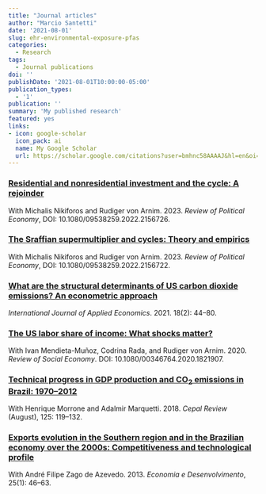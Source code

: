 ```yaml
---
title: "Journal articles"
author: "Marcio Santetti"
date: '2021-08-01'
slug: ehr-environmental-exposure-pfas
categories:
  - Research
tags:
  - Journal publications
doi: ''
publishDate: '2021-08-01T10:00:00-05:00'
publication_types:
  - '1'
publication: ''
summary: 'My published research'
featured: yes
links:
- icon: google-scholar
  icon_pack: ai
  name: My Google Scholar
  url: https://scholar.google.com/citations?user=bmhnc58AAAAJ&hl=en&oi=ao
---
```




### [Residential and nonresidential investment and the cycle: A rejoinder](https://www.tandfonline.com/doi/full/10.1080/09538259.2022.2156726)

With Michalis Nikiforos and Rudiger von Arnim. 2023. *Review of Political Economy*, DOI: 10.1080/09538259.2022.2156726.

### [The Sraffian supermultiplier and cycles: Theory and empirics](https://www.tandfonline.com/doi/full/10.1080/09538259.2022.2156722)

With Michalis Nikiforos and Rudiger von Arnim. 2023. *Review of Political Economy*, DOI: 10.1080/09538259.2022.2156722.

### [What are the structural determinants of US carbon dioxide emissions? An econometric approach](https://conferencenow.info/yhsing/applied-economics-journals/IJAE/2021/IJAE%20SEPT%202021%20Santetti%2012-12-2021%20V1.pdf)

*International Journal of Applied Economics*. 2021. 18(2): 44–80.




### [The US labor share of income: What shocks matter?](https://www.tandfonline.com/doi/full/10.1080/00346764.2020.1821907)

With Ivan Mendieta-Muñoz, Codrina Rada, and Rudiger von Arnim. 2020. *Review of Social Economy*. DOI:
10.1080/00346764.2020.1821907.


### [Technical progress in GDP production and CO<sub>2</sub> emissions in Brazil: 1970–2012](https://repositorio.cepal.org/handle/11362/44317)

With Henrique Morrone and Adalmir Marquetti. 2018. *Cepal Review* (August), 125: 119–132.

### [Exports evolution in the Southern region and in the Brazilian economy over the 2000s: Competitiveness and technological profile](https://periodicos.ufsm.br/index.php/eed/article/view/7430)

With André Filipe Zago de Azevedo. 2013. *Economia e Desenvolvimento*, 25(1): 46–63.
